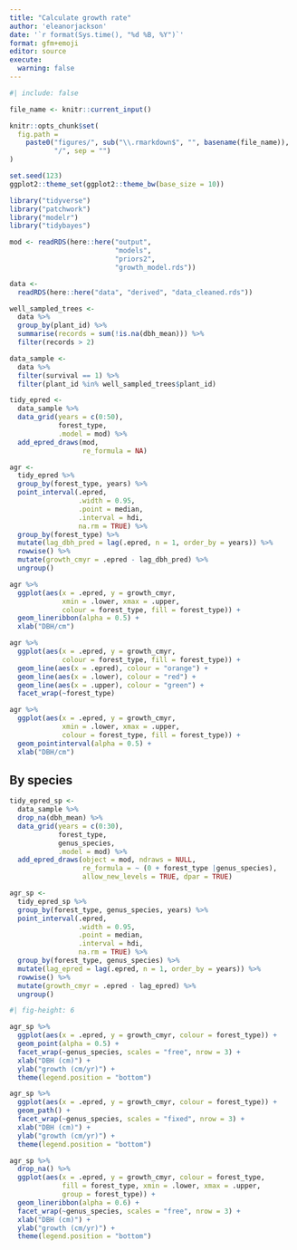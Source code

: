 ```yaml
---
title: "Calculate growth rate"
author: 'eleanorjackson'
date: '`r format(Sys.time(), "%d %B, %Y")`' 
format: gfm+emoji
editor: source
execute:
  warning: false
---
```


```r
#| include: false

file_name <- knitr::current_input()

knitr::opts_chunk$set(
  fig.path =
    paste0("figures/", sub("\\.rmarkdown$", "", basename(file_name)), 
           "/", sep = "")
)

set.seed(123)
ggplot2::theme_set(ggplot2::theme_bw(base_size = 10))
```


```r
library("tidyverse")
library("patchwork")
library("modelr")
library("tidybayes")
```

```r
mod <- readRDS(here::here("output", 
                          "models", 
                          "priors2", 
                          "growth_model.rds"))
```

```r
data <-
  readRDS(here::here("data", "derived", "data_cleaned.rds"))

well_sampled_trees <-
  data %>%
  group_by(plant_id) %>%
  summarise(records = sum(!is.na(dbh_mean))) %>%
  filter(records > 2)

data_sample <-
  data %>%
  filter(survival == 1) %>%
  filter(plant_id %in% well_sampled_trees$plant_id)
```


```r
tidy_epred <- 
  data_sample %>% 
  data_grid(years = c(0:50),
            forest_type,
            .model = mod) %>% 
  add_epred_draws(mod,
                  re_formula = NA)
```

```r
agr <- 
  tidy_epred %>% 
  group_by(forest_type, years) %>% 
  point_interval(.epred,
                 .width = 0.95,
                 .point = median,
                 .interval = hdi,
                 na.rm = TRUE) %>%
  group_by(forest_type) %>% 
  mutate(lag_dbh_pred = lag(.epred, n = 1, order_by = years)) %>% 
  rowwise() %>% 
  mutate(growth_cmyr = .epred - lag_dbh_pred) %>% 
  ungroup()

```

```r
agr %>% 
  ggplot(aes(x = .epred, y = growth_cmyr, 
             xmin = .lower, xmax = .upper,
             colour = forest_type, fill = forest_type)) +
  geom_lineribbon(alpha = 0.5) +
  xlab("DBH/cm")
```

```r
agr %>% 
  ggplot(aes(x = .epred, y = growth_cmyr, 
             colour = forest_type, fill = forest_type)) +
  geom_line(aes(x = .epred), colour = "orange") +
  geom_line(aes(x = .lower), colour = "red") +
  geom_line(aes(x = .upper), colour = "green") +
  facet_wrap(~forest_type)
```

```r
agr %>% 
  ggplot(aes(x = .epred, y = growth_cmyr, 
             xmin = .lower, xmax = .upper,
             colour = forest_type, fill = forest_type)) +
  geom_pointinterval(alpha = 0.5) +
  xlab("DBH/cm")
```

## By species

```r
tidy_epred_sp <- 
  data_sample %>% 
  drop_na(dbh_mean) %>% 
  data_grid(years = c(0:30),
            forest_type,
            genus_species,
            .model = mod) %>% 
  add_epred_draws(object = mod, ndraws = NULL,
                  re_formula = ~ (0 + forest_type |genus_species),
                  allow_new_levels = TRUE, dpar = TRUE)
```

```r
agr_sp <- 
  tidy_epred_sp %>% 
  group_by(forest_type, genus_species, years) %>% 
  point_interval(.epred,
                 .width = 0.95,
                 .point = median,
                 .interval = hdi,
                 na.rm = TRUE) %>%
  group_by(forest_type, genus_species) %>% 
  mutate(lag_epred = lag(.epred, n = 1, order_by = years)) %>% 
  rowwise() %>% 
  mutate(growth_cmyr = .epred - lag_epred) %>% 
  ungroup()
```

```r
#| fig-height: 6 

agr_sp %>% 
  ggplot(aes(x = .epred, y = growth_cmyr, colour = forest_type)) +
  geom_point(alpha = 0.5) +
  facet_wrap(~genus_species, scales = "free", nrow = 3) +
  xlab("DBH (cm)") +
  ylab("growth (cm/yr)") +
  theme(legend.position = "bottom")

agr_sp %>% 
  ggplot(aes(x = .epred, y = growth_cmyr, colour = forest_type)) +
  geom_path() +
  facet_wrap(~genus_species, scales = "fixed", nrow = 3) +
  xlab("DBH (cm)") +
  ylab("growth (cm/yr)") +
  theme(legend.position = "bottom")

agr_sp %>% 
  drop_na() %>% 
  ggplot(aes(x = .epred, y = growth_cmyr, colour = forest_type,
             fill = forest_type, xmin = .lower, xmax = .upper,
             group = forest_type)) +
  geom_lineribbon(alpha = 0.6) +
  facet_wrap(~genus_species, scales = "free", nrow = 3) +
  xlab("DBH (cm)") +
  ylab("growth (cm/yr)") +
  theme(legend.position = "bottom")
```

